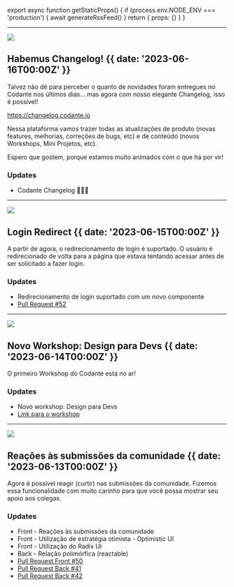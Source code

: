 
export async function getStaticProps() {
  if (process.env.NODE_ENV === 'production') {
    await generateRssFeed()
  }
  return { props: {} }
}

---

![](@/images/20230616.jpg)

## Habemus Changelog! {{ date: '2023-06-16T00:00Z' }}

<Badge type="Produto" />

Talvez não dê para perceber o quanto de novidades foram entregues no Codante nos últimos dias... mas agora com nosso elegante Changelog, isso é possível!

https://changelog.codante.io

Nessa plataforma vamos trazer todas as atualizações de produto (novas features, melhorias, correções de bugs, etc) e de conteúdo (novos Workshops, Mini Projetos, etc).

Espero que gostem, porque estamos muito animados com o que há por vir!

### <SparkleIcon /> Updates

- Codante Changelog 🎉🎉🎉

---

![](@/images/20230615.png)

## Login Redirect {{ date: '2023-06-15T00:00Z' }}

<Badge type="Produto" />

A partir de agora, o redirecionamento de login é suportado. O usuário é redirecionado de volta para a página que estava tentando acessar antes de ser solicitado a fazer login.

### <SparkleIcon /> Updates

- Redirecionamento de login suportado com um novo componente
- [Pull Request #52](https://github.com/codante-io/codante-io-front/pull/52)

---

![](@/images/20230614.png)

## Novo Workshop: Design para Devs {{ date: '2023-06-14T00:00Z' }}

<Badge type="Conteúdo" />

O primeiro Workshop do Codante está no ar!

### <SparkleIcon /> Updates

- Novo workshop: Design para Devs
- [Link para o workshop](https://codante.io/workshops/design-para-devs)

---

![](@/images/20230613.png)

## Reações às submissões da comunidade {{ date: '2023-06-13T00:00Z' }}

<Badge type="Produto" />

Agora é possível reagir (curtir) nas submissões da comunidade. Fizemos essa funcionalidade com muito carinho para que você possa mostrar seu apoio aos colegas.

### <SparkleIcon /> Updates

- Front - Reações às submissões da comunidade
- Front - Utilização de estratégia otimista - Optimistic UI
- Front - Utilização do Radix UI
- Back - Relação polimórfica (reactable)
- [Pull Request Front #50](https://github.com/codante-io/codante-io-front/pull/50)
- [Pull Request Back #41](https://github.com/codante-io/codante-io-api/pull/41)
- [Pull Request Back #42](https://github.com/codante-io/codante-io-api/pull/42)

